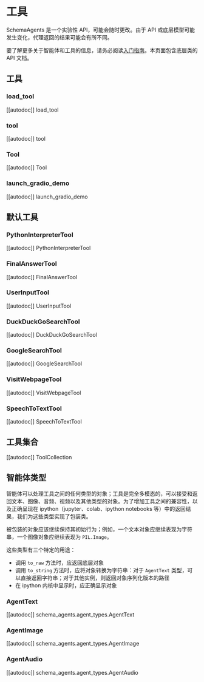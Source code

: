 
<!--Copyright 2024 The HuggingFace Team. All rights reserved.

Licensed under the Apache License, Version 2.0 (the "License"); you may not use this file except in compliance with
the License. You may obtain a copy of the License at

http://www.apache.org/licenses/LICENSE-2.0

Unless required by applicable law or agreed to in writing, software distributed under the License is distributed on
an "AS IS" BASIS, WITHOUT WARRANTIES OR CONDITIONS OF ANY KIND, either express or implied. See the License for the
specific language governing permissions and limitations under the License.

⚠️ Note that this file is in Markdown but contain specific syntax for our doc-builder (similar to MDX) that may not be
rendered properly in your Markdown viewer.

-->
# 工具

<Tip warning={true}>

SchemaAgents 是一个实验性 API，可能会随时更改。由于 API 或底层模型可能发生变化，代理返回的结果可能会有所不同。

</Tip>

要了解更多关于智能体和工具的信息，请务必阅读[入门指南](../index)。本页面包含底层类的 API 文档。

## 工具

### load_tool

[[autodoc]] load_tool

### tool

[[autodoc]] tool

### Tool

[[autodoc]] Tool

### launch_gradio_demo

[[autodoc]] launch_gradio_demo

## 默认工具

### PythonInterpreterTool

[[autodoc]] PythonInterpreterTool

### FinalAnswerTool

[[autodoc]] FinalAnswerTool

### UserInputTool

[[autodoc]] UserInputTool

### DuckDuckGoSearchTool

[[autodoc]] DuckDuckGoSearchTool

### GoogleSearchTool

[[autodoc]] GoogleSearchTool

### VisitWebpageTool

[[autodoc]] VisitWebpageTool

### SpeechToTextTool

[[autodoc]] SpeechToTextTool

## 工具集合

[[autodoc]] ToolCollection

## 智能体类型

智能体可以处理工具之间的任何类型的对象；工具是完全多模态的，可以接受和返回文本、图像、音频、视频以及其他类型的对象。为了增加工具之间的兼容性，以及正确呈现在 ipython（jupyter、colab、ipython notebooks 等）中的返回结果，我们为这些类型实现了包装类。

被包装的对象应该继续保持其初始行为；例如，一个文本对象应继续表现为字符串，一个图像对象应继续表现为 `PIL.Image`。

这些类型有三个特定的用途：

- 调用 `to_raw` 方法时，应返回底层对象
- 调用 `to_string` 方法时，应将对象转换为字符串：对于 `AgentText` 类型，可以直接返回字符串；对于其他实例，则返回对象序列化版本的路径
- 在 ipython 内核中显示时，应正确显示对象

### AgentText

[[autodoc]] schema_agents.agent_types.AgentText

### AgentImage

[[autodoc]] schema_agents.agent_types.AgentImage

### AgentAudio

[[autodoc]] schema_agents.agent_types.AgentAudio
